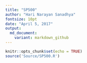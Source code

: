 ```yaml
---
title: "SP500"
author: "Hari Narayan Sanadhya"
fontsize: 10pt
date: "April 5, 2017"
output: 
  md_document:
    variant: markdown_github
---
```


```r
knitr::opts_chunk$set(echo = TRUE)
source('Source/SP500.R')
```
